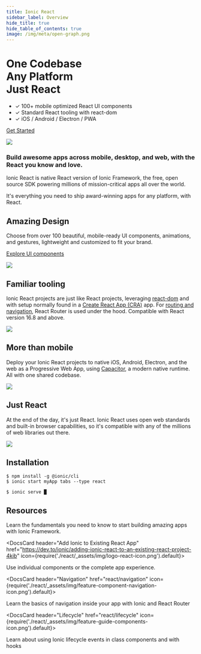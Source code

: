 ```yaml
---
title: Ionic React
sidebar_label: Overview
hide_title: true
hide_table_of_contents: true
image: /img/meta/open-graph.png
---
```




<head>
  <meta name="description" content="Ionic is the app platform for web developers. Build amazing mobile, web, and desktop apps all with one shared code base and open web standards" />
</head>

<PageStyles>

<div class='flex main-flex'>
  <div class="pull-left">
  <h1>One Codebase <br/> Any Platform <br/> <strong>Just React</strong></h1>

- ✓ 100+ mobile optimized React UI components
- ✓ Standard React tooling with react-dom
- ✓ iOS / Android / Electron / PWA

[Get Started](#installation)

  </div>

  <div class="pull-right">
    <img src={require('./react/_assets/img/react-logo.png').default} />
  </div>
</div>

### Build awesome apps across mobile, desktop, and web, with the React you know and love.

Ionic React is native React version of Ionic Framework, the free, open source SDK powering millions of mission-critical apps all over the world.

It's everything you need to ship award-winning apps for any platform, with React.

<div class="flex" >

<div class="pull-left">

## Amazing Design

Choose from over 100 beautiful, mobile-ready UI components, animations, and gestures, lightweight and customized to fit your brand.

[Explore UI components](/docs/components)

</div>

<div class="pull-right">
  <img src={require('./react/_assets/img/feature-guide-components-icon.png').default} />
</div>

</div>

<div class="flex reverse" >

<div class="pull-left">

## Familiar tooling

Ionic React projects are just like React projects, leveraging [react-dom](https://reactjs.org/docs/react-dom.html) and with setup normally found in a [Create React App (CRA)](https://github.com/facebook/create-react-app) app. For [routing and navigation](/docs/react/navigation), React Router is used under the hood.
Compatible with React version 16.8 and above.

</div>

<div class="pull-right">
  <img src={require('./react/_assets/img/react-cli.png').default} class="cli" />
</div>

</div>

<div class="flex">

<div class="pull-left">

## More than mobile

Deploy your Ionic React projects to native iOS, Android, Electron, and the web as a Progressive Web App, using [Capacitor](https://capacitor.ionicframework.com), a modern native runtime. All with one shared codebase.

</div>

<div class="pull-right">
  <img src={require('./react/_assets/img/group-shot.png').default} />
</div>

</div>

<div class="flex reverse">

  <div class="pull-left">

## Just React

At the end of the day, it's just React. Ionic React uses open web standards and built-in browser capabilities, so it's compatible with any of the millions of web libraries out there.

  </div>

  <div class="pull-right">
    <img src={require('./react/_assets/img/react.svg').default} />
  </div>

</div>

## Installation

```shell-session
$ npm install -g @ionic/cli
$ ionic start myApp tabs --type react

$ ionic serve █
```

## Resources

<DocsCards>
  <DocsCard header="Getting Started" href="react/your-first-app" icon={require('./react/_assets/img/feature-component-actionsheet-icon.png').default}>
    <p>Learn the fundamentals you need to know to start building amazing apps with Ionic Framework.</p>
  </DocsCard>

  <DocsCard header="Add Ionic to Existing React App" href="https://dev.to/ionic/adding-ionic-react-to-an-existing-react-project-4kib" icon={require('./react/_assets/img/logo-react-icon.png').default}>
    <p>Use individual components or the complete app experience.</p>
  </DocsCard>

  <DocsCard header="Navigation" href="react/navigation" icon={require('./react/_assets/img/feature-component-navigation-icon.png').default}>
    <p>Learn the basics of navigation inside your app with Ionic and React Router</p>
  </DocsCard>

  <DocsCard header="Lifecycle" href="react/lifecycle" icon={require('./react/_assets/img/feature-guide-components-icon.png').default}>
    <p>Learn about using Ionic lifecycle events in class components and with hooks</p>
  </DocsCard>

</DocsCards>

</PageStyles>

